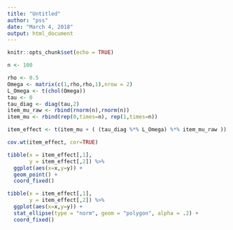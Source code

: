 ```yaml
---
title: "Untitled"
author: "pss"
date: "March 4, 2018"
output: html_document
---
```


```r
knitr::opts_chunk$set(echo = TRUE)
```




```r

n <- 100

rho <- 0.5
Omega <- matrix(c(1,rho,rho,1),nrow = 2)
L_Omega <- t(chol(Omega))
tau <- 0
tau_diag <- diag(tau,2)
item_mu_raw <- rbind(rnorm(n),rnorm(n))
item_mu <- rbind(rep(0,times=n), rep(1,times=n))

item_effect <- t(item_mu + ( (tau_diag %*% L_Omega) %*% item_mu_raw ))

cov.wt(item_effect, cor=TRUE)

```

```r
tibble(x = item_effect[,1],
       y = item_effect[,2]) %>%
  ggplot(aes(x=x,y=y)) +
  geom_point() +
  coord_fixed()

```


```r

tibble(x = item_effect[,1],
       y = item_effect[,2]) %>%
  ggplot(aes(x=x,y=y)) +
  stat_ellipse(type = "norm", geom = "polygon", alpha = .2) +
  coord_fixed()


```

